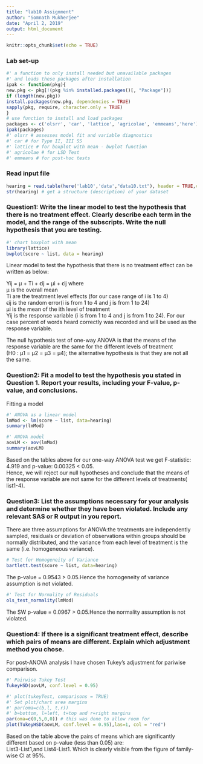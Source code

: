 ```yaml
---
title: "lab10 Assignment"
author: "Somnath Mukherjee"
date: "April 2, 2019"
output: html_document
---
```


```r
knitr::opts_chunk$set(echo = TRUE)
```


###  Lab set-up 
```r
#' a function to only install needed but unavailable packages
#' and loads these packages after installation
ipak <- function(pkg){
new.pkg <- pkg[!(pkg %in% installed.packages()[, "Package"])]
if (length(new.pkg))
install.packages(new.pkg, dependencies = TRUE)
sapply(pkg, require, character.only = TRUE)
}
# use function to install and load packages
packages <- c('olsrr', 'car', 'lattice', 'agricolae', 'emmeans','here')
ipak(packages)
#' olsrr # assesses model fit and variable diagnostics
#' car # for Type II, III SS
#' lattice # for boxplot with mean - bwplot function
#' agricolae # for LSD Test
#' emmeans # for post-hoc tests
```

### Read input file
```r
hearing = read.table(here('lab10','data',"data10.txt"), header = TRUE,colClasses = c("integer", "factor", "integer"))
str(hearing) # get a structure (description) of your dataset

```

### Question1: Write the linear model to test the hypothesis that there is no treatment effect. Clearly describe each term in the model, and the range of the subscripts. Write the null hypothesis that you are testing.   

```r
#' chart boxplot with mean
library(lattice)
bwplot(score ~ list, data = hearing)
```


Linear model to test the hypothesis that there is no treatment effect can be written as below:  

Yij = μ + Ti + ϵij = μi + ϵij  where  
 μ is the overall mean  
 Ti are the treatment level effects (for our case range of i is 1 to 4)  
 ϵij is the random error(i is from 1 to 4 and j is from 1 to 24)  
 μi is the mean of the ith level of treatment  
 Yij is the response variable (i is from 1 to 4 and j is from 1 to 24). For our case percent of words heard correctly was recorded and will be used as the response variable.    
   
The null hypothesis test of one-way ANOVA is that the means of the response variable are the same for the different levels of treatment   
(H0 : μ1 = μ2 = μ3 = μ4); the alternative hypothesis is that they are not all the same.  



### Question2: Fit a model to test the hypothesis you stated in Question 1. Report your results, including your F-value, p-value, and conclusions. 

Fitting a model  
```r
#' ANOVA as a linear model
lmMod <- lm(score ~ list, data=hearing)
summary(lmMod)
```


```r
#' ANOVA model
aovLM <- aov(lmMod)
summary(aovLM)
```

Based on the tables above for our one-way ANOVA test we get F-statistic: 4.919 and  p-value: 0.00325 < 0.05.  
Hence, we will reject our null hypotheses and conclude that the means of the response variable are not same for the different levels of treatments( list1-4).  

### Question3: List the assumptions necessary for your analysis and determine whether they have been violated. Include any relevant SAS or R output in you report.    
There are three assumptions for ANOVA:the treatments are independently sampled, residuals or deviation of observations within groups should be normally distributed, and the variance from each level of treatment is the same (i.e. homogeneous variance).  


```r
# Test for Homogeneity of Variance
bartlett.test(score ~ list, data=hearing)
```

The p-value = 0.9543 > 0.05.Hence the homogeneity of variance assumption is not violated.   

```r
#' Test for Normality of Residuals
ols_test_normality(lmMod)
```
The SW p-value = 0.0967 > 0.05.Hence the normality assumption is not violated.  

### Question4: If there is a significant treatment effect, describe which pairs of means are different. Explain which adjustment method you chose.    
For post-ANOVA analysis I have chosen Tukey's adjustment for pariwise comparison.    

```r
#' Pairwise Tukey Test
TukeyHSD(aovLM, conf.level = 0.95)

#' plot(tukeyTest, comparisons = TRUE)
#' Set plot/chart area margins
#' par(oma=c(b,l, t,r))
#' b=bottom, l=left, t=top and r=right margins
par(oma=c(0,5,0,0)) # this was done to allow room for
plot(TukeyHSD(aovLM, conf.level = 0.95),las=1, col = "red")
```

Based on the table above the pairs of means which are significantly different based on p-value (less than 0.05) are:  
List3-List1,and List4-List1. Which is clearly visible from the figure of family-wise CI at 95%.   
